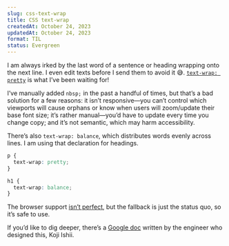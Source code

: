 ```yaml
---
slug: css-text-wrap
title: CSS text-wrap
createdAt: October 24, 2023
updatedAt: October 24, 2023
format: TIL
status: Evergreen
---
```


I am always irked by the last word of a sentence or heading wrapping onto the next line. I even edit texts before I send them to avoid it 😅. <a href="https://developer.chrome.com/en/blog/css-text-wrap-pretty/" target="_blank">`text-wrap: pretty`</a> is what I’ve been waiting for!

I’ve manually added `nbsp;` in the past a handful of times, but that’s a bad solution for a few reasons: it isn’t responsive—you can’t control which viewports will cause orphans or know when users will zoom/update their base font size; it’s rather manual—you’d have to update every time you change copy; and it’s not semantic, which may harm accessibility.

There’s also `text-wrap: balance`, which distributes words evenly across lines. I am using that declaration for headings.

```css styles.css
p {
  text-wrap: pretty;
}

h1 {
  text-wrap: balance;
}
```

The browser support <a href="https://caniuse.com/?search=css%20text-wrap%20pretty" target="_blank">isn’t perfect</a>, but the fallback is just the status quo, so it’s safe to use.

If you’d like to dig deeper, there’s a <a href="https://docs.google.com/document/d/1jJFD8nAUuiUX6ArFZQqQo8yTsvg8IuAq7oFrNQxPeqI" target="_blank">Google doc</a> written by the engineer who designed this, Koji Ishii.
